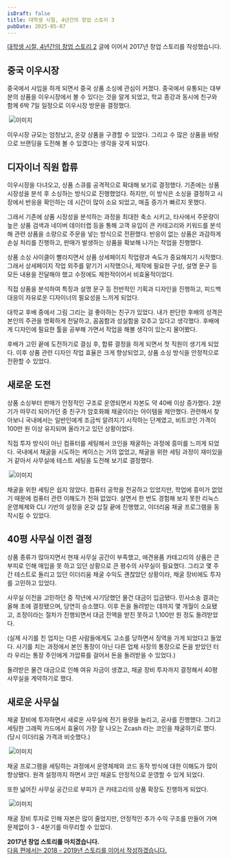 ```yaml
---
isDraft: false
title: 대학생 시절, 4년간의 창업 스토리 3
pubDate: 2025-05-07
---
```



[대학생 시절, 4년간의 창업 스토리 2](/logs/2025/05/college-ecommerce-startup-story-2) 글에 이어서 2017년 창업 스토리를 작성했습니다.

## 중국 이우시장

중국에서 사입을 하게 되면서 중국 상품 소싱에 관심이 커졌다.
중국에서 유통되는 대부분의 상품을 이우시장에서 볼 수 있다는 것을 알게 되었고,
학교 종강과 동시에 친구와 함께 6박 7일 일정으로 이우시장 방문을 결정했다.

<Img caption="중국 이우시장 방문">
  <Image src={img01} alt="이미지" />
</Img>

이우시장 규모는 엄청났고, 온갖 상품을 구경할 수 있었다.
그리고 수 많은 상품을 바탕으로 브랜딩을 도전해 볼 수 있겠다는 생각을 갖게 되었다.

## 디자이너 직원 합류

이우시장을 다녀오고, 상품 스큐를 공격적으로 확대해 보기로 결정했다.
기존에는 상품 시장성을 분석 후 소싱하는 방식으로 진행했었다.
하지만, 이 방식은 소싱을 결정하고 시장에서 반응을 확인하는 데 시간이 많이 소요 되었고, 매출 증가가 빠르지 못했다.

그래서 기존에 상품 시장성을 분석하는 과정을 최대한 축소 시키고,
타사에서 주문량이 높은 상품 검색과 네이버 데이터랩 등을 통해 고객 유입이 큰 카테고리와 키워드를 분석해 관련 상품을 소량으로 주문을 넣는 방식으로 전환했다.
반응이 없는 상품은 과감하게 손실 처리를 진행하고, 판매가 발생하는 상품을 확보해 나가는 작업을 진행했다.

상품 소싱 사이클이 빨라지면서 상품 상세페이지 작업량과 속도가 중요해지기 시작했다.
그래서 상세페이지 작업 외주를 맡기기 시작했으나, 제작에 필요한 구성, 설명 문구 등 모든 내용을 전달해야 했고 수정에도 제한적이어서 비효율적이었다.

직접 상품을 분석하여 특징과 설명 문구 등 전반적인 기획과 디자인을 진행하고, 피드백 대응이 자유로운 디자이너의 필요성을 느끼게 되었다.

대학교 후배 중에서 그림 그리는 걸 좋아하는 친구가 있었다.
내가 판단한 후배의 성격은 본인의 주관을 명확하게 전달하고, 꼼꼼함과 성실함을 갖추고 있다고 생각했다.
후배에게 디자인에 필요한 툴을 공부해 가면서 작업을 해볼 생각이 있는지 물어봤다.

후배가 고민 끝에 도전하기로 결심 후, 합류 결정을 하게 되면서 첫 직원이 생기게 되었다.
이후 상품 관련 디자인 작업 효율은 크게 향상되었고, 상품 소싱 방식을 안정적으로 전환할 수 있었다.

## 새로운 도전

상품 소싱부터 판매가 안정적인 구조로 운영되면서 자본도 약 40배 이상 증가했다.
2분기가 마무리 되어가던 중 친구가 암호화폐 채굴이라는 아이템을 제안했다.
관련해서 찾아보니 국내에서는 일반인에게 조금씩 알려지기 시작하는 단계였고, 비트코인 가격이 100만 원 이상 유지되며 올라가고 있던 상황이었다.

직접 투자 방식이 아닌 컴퓨터를 세팅해서 코인을 채굴하는 과정에 흥미를 느끼게 되었다.
국내에서 채굴을 시도하는 케이스는 거의 없었고, 채굴을 위한 세팅 과정이 재미있을 거 같아서 사무실에 테스트 세팅을 도전해 보기로 결정했다.

<Img caption="사무실에 테스트 채굴을 위한 컴퓨터 세팅">
  <Image src={img02} alt="이미지" />
</Img>

채굴을 위한 세팅은 쉽지 않았다.
컴퓨터 공학을 전공하고 있었지만, 학업에 흥미가 없었기 때문에 컴퓨터 관련 이해도가 전혀 없었다.
살면서 한 번도 경험해 보지 못한 리눅스 운영체제와 CLI 기반의 설정을 온갖 삽질 끝에 진행했고, 이더리움 채굴 프로그램을 동작시킬 수 있었다.

## 40평 사무실 이전 결정

상품 종류가 많아지면서 현재 사무실 공간이 부족했고,
애견용품 카테고리의 상품은 큰 부피로 인해 매입을 못 하고 있던 상황으로 큰 평수의 사무실이 필요했다.
그리고 몇 주간 테스트로 돌리고 있던 이더리움 채굴 수익도 괜찮았던 상황이라, 채굴 장비에도 투자를 고민하고 있었다.

사무실 이전을 고민하던 중 작년에 사기당했던 물건 대금이 입금됐다.
민사소송 결과는 올해 초에 결정됐으며, 당연히 승소했다.
이후 돈을 돌려받는 데까지 몇 개월이 소요됐고, 조정이라는 절차가 진행되면서 대금 전액을 받진 못하고 1,100만 원 정도 돌려받았다.

(실제 사기를 친 업자는 다른 사람들에게도 고소를 당하면서 징역을 가게 되었다고 들었다.
사기를 치는 과정에서 본인 통장이 아닌 다른 업체 사장의 통장으로 돈을 받았던 터라
우리는 통장 주인에게 가압류를 걸어서 돈을 돌려받을 수 있었다.)

돌려받은 물건 대금으로 인해 여유 자금이 생겼고, 채굴 장비 투자까지 결정해서 40평 사무실을 계약하기로 했다.

## 새로운 사무실

채굴 장비에 투자하면서 새로운 사무실에 전기 용량을 늘리고, 공사를 진행했다.
그리고 세팅한 그래픽 카드에서 효율이 가장 잘 나오는 Zcash 라는 코인을 채굴하기로 했다. (당시 이더리움 가격과 비슷했다.)

<Img caption="Zcash 채굴 장비 세팅 완료">
  <Image src={img03} alt="이미지" />
</Img>

채굴 프로그램을 세팅하는 과정에서 운영체제와 코드 동작 방식에 대한 이해도가 많이 향상됐다.
원격 설정까지 하면서 코인 채굴도 안정적으로 운영할 수 있게 되었다.

또한 넓어진 사무실 공간으로 부피가 큰 카테고리의 상품 확장도 진행하게 되었다.

<Img caption="부피가 큰 카테고리의 상품으로 확장">
  <Image src={img04} alt="이미지" />
</Img>

채굴 장비 투자로 인해 자본은 많이 줄었지만, 안정적인 추가 수익 구조를 만들어 가며 문제없이 3 - 4분기를 마무리할 수 있었다.

**2017년 창업 스토리를 마치겠습니다.<br />**
[다음 편에서는 2018 - 2019년 스토리를 이어서 작성하겠습니다.](/logs/2025/05/college-ecommerce-startup-story-4)